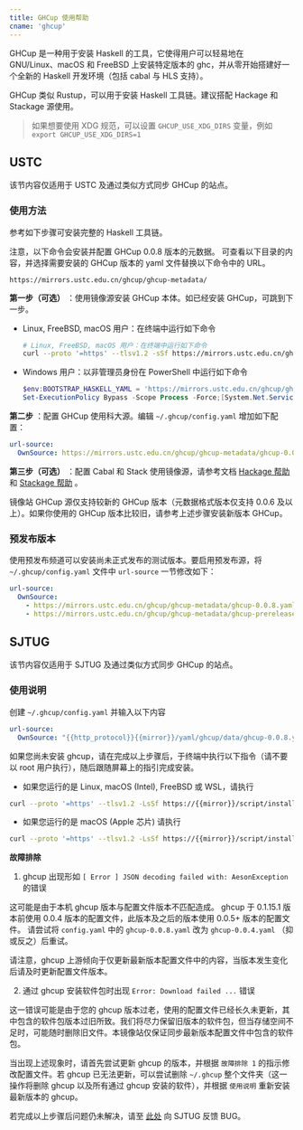 ```yaml
---
title: GHCup 使用帮助
cname: 'ghcup'
---
```


GHCup 是一种用于安装 Haskell 的工具，它使得用户可以轻易地在 GNU/Linux、macOS 和 FreeBSD 上安装特定版本的 ghc，并从零开始搭建好一个全新的 Haskell 开发环境（包括 cabal 与 HLS 支持）。

GHCup 类似 Rustup，可以用于安装 Haskell 工具链。建议搭配 Hackage 和 Stackage 源使用。

> 如果想要使用 XDG 规范，可以设置 `GHCUP_USE_XDG_DIRS` 变量，例如 `export GHCUP_USE_XDG_DIRS=1`

## USTC

该节内容仅适用于 USTC 及通过类似方式同步 GHCup 的站点。

### 使用方法

参考如下步骤可安装完整的 Haskell 工具链。

注意，以下命令会安装并配置 GHCup 0.0.8 版本的元数据。
可查看以下目录的内容，并选择需要安装的 GHCup 版本的 yaml 文件替换以下命令中的 URL。

```
https://mirrors.ustc.edu.cn/ghcup/ghcup-metadata/
```

**第一步（可选）** ：使用镜像源安装 GHCup 本体。如已经安装 GHCup，可跳到下一步。

- Linux, FreeBSD, macOS 用户：在终端中运行如下命令

  ```bash
  # Linux, FreeBSD, macOS 用户：在终端中运行如下命令
  curl --proto '=https' --tlsv1.2 -sSf https://mirrors.ustc.edu.cn/ghcup/sh/bootstrap-haskell | BOOTSTRAP_HASKELL_YAML=https://mirrors.ustc.edu.cn/ghcup/ghcup-metadata/ghcup-0.0.8.yaml sh
  ```

- Windows 用户：以非管理员身份在 PowerShell 中运行如下命令

  ```powershell
  $env:BOOTSTRAP_HASKELL_YAML = 'https://mirrors.ustc.edu.cn/ghcup/ghcup-metadata/ghcup-0.0.8.yaml'
  Set-ExecutionPolicy Bypass -Scope Process -Force;[System.Net.ServicePointManager]::SecurityProtocol = [System.Net.ServicePointManager]::SecurityProtocol -bor 3072;Invoke-Command -ScriptBlock ([ScriptBlock]::Create((Invoke-WebRequest https://mirrors.ustc.edu.cn/ghcup/sh/bootstrap-haskell.ps1 -UseBasicParsing))) -ArgumentList $true
  ```

**第二步** ：配置 GHCup 使用科大源。编辑 `~/.ghcup/config.yaml` 增加如下配置：

```yaml
url-source:
  OwnSource: https://mirrors.ustc.edu.cn/ghcup/ghcup-metadata/ghcup-0.0.8.yaml
```

**第三步（可选）** ：配置 Cabal 和 Stack 使用镜像源，请参考文档 [Hackage 帮助](/hackage/) 和 [Stackage 帮助](stackage) 。

镜像站 GHCup 源仅支持较新的 GHCup 版本（元数据格式版本仅支持 0.0.6 及以上）。如果你使用的 GHCup 版本比较旧，请参考上述步骤安装新版本 GHCup。

### 预发布版本

使用预发布频道可以安装尚未正式发布的测试版本。要启用预发布源，将 `~/.ghcup/config.yaml` 文件中 `url-source` 一节修改如下：

```yaml
url-source:
  OwnSource:
    - https://mirrors.ustc.edu.cn/ghcup/ghcup-metadata/ghcup-0.0.8.yaml
    - https://mirrors.ustc.edu.cn/ghcup/ghcup-metadata/ghcup-prereleases-0.0.8.yaml
```

## SJTUG

该节内容仅适用于 SJTUG 及通过类似方式同步 GHCup 的站点。

### 使用说明

创建 `~/.ghcup/config.yaml` 并输入以下内容

<CodeBlock>

```yaml
url-source:
  OwnSource: "{{http_protocol}}{{mirror}}/yaml/ghcup/data/ghcup-0.0.8.yaml"
```

</CodeBlock>

如果您尚未安装 ghcup，请在完成以上步骤后，于终端中执行以下指令（请不要以 root 用户执行），随后跟随屏幕上的指引完成安装。

- 如果您运行的是 Linux, macOS (Intel), FreeBSD 或 WSL，请执行

<CodeBlock>

```bash
curl --proto '=https' --tlsv1.2 -LsSf https://{{mirror}}/script/install.sh | sh
```

</CodeBlock>

- 如果您运行的是 macOS (Apple 芯片) 请执行

<CodeBlock>

```bash
curl --proto '=https' --tlsv1.2 -LsSf https://{{mirror}}/script/install.sh | arch -x86_64 /bin/bash
```

</CodeBlock>

**故障排除**

1. ghcup 出现形如 `[ Error ] JSON decoding failed with: AesonException` 的错误

这可能是由于本机 ghcup 版本与配置文件版本不匹配造成。
ghcup 于 0.1.15.1 版本前使用 0.0.4 版本的配置文件，此版本及之后的版本使用 0.0.5+ 版本的配置文件。
请尝试将 `config.yaml` 中的 `ghcup-0.0.8.yaml` 改为 `ghcup-0.0.4.yaml` （抑或反之）后重试。

请注意，ghcup 上游倾向于仅更新最新版本配置文件中的内容，当版本发生变化后请及时更新配置文件版本。

2. 通过 ghcup 安装软件包时出现 `Error: Download failed ...` 错误

这一错误可能是由于您的 ghcup 版本过老，使用的配置文件已经长久未更新，其中包含的软件包版本过旧所致。我们将尽力保留旧版本的软件包，但当存储空间不足时，可能随时删除旧文件。本镜像站仅保证同步最新版本配置文件中包含的软件包。

当出现上述现象时，请首先尝试更新 ghcup 的版本，并根据 `故障排除 1` 的指示修改配置文件。若 ghcup 已无法更新，可以尝试删除 `~/.ghcup` 整个文件夹（这一操作将删除 ghcup 以及所有通过 ghcup 安装的软件），并根据 `使用说明` 重新安装最新版本的 ghcup。

若完成以上步骤后问题仍未解决，请至 [此处](https://github.com/sjtug/mirror-requests) 向 SJTUG 反馈 BUG。

